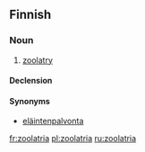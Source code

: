 ==Finnish==

===Noun===
{{head|fi|noun}}

# [[zoolatry]]

====Declension====
{{fi-decl-kulkija|zoolatri|a}}

====Synonyms====
* [[eläintenpalvonta]]

[[fr:zoolatria]]
[[pl:zoolatria]]
[[ru:zoolatria]]